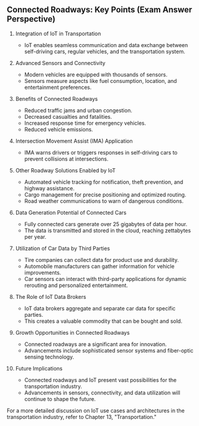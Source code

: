 ## Connected Roadways: Key Points (Exam Answer Perspective)

1. Integration of IoT in Transportation
   - IoT enables seamless communication and data exchange between self-driving cars, regular vehicles, and the transportation system.

2. Advanced Sensors and Connectivity
   - Modern vehicles are equipped with thousands of sensors.
   - Sensors measure aspects like fuel consumption, location, and entertainment preferences.

3. Benefits of Connected Roadways
   - Reduced traffic jams and urban congestion.
   - Decreased casualties and fatalities.
   - Increased response time for emergency vehicles.
   - Reduced vehicle emissions.

4. Intersection Movement Assist (IMA) Application
   - IMA warns drivers or triggers responses in self-driving cars to prevent collisions at intersections.

5. Other Roadway Solutions Enabled by IoT
   - Automated vehicle tracking for notification, theft prevention, and highway assistance.
   - Cargo management for precise positioning and optimized routing.
   - Road weather communications to warn of dangerous conditions.

6. Data Generation Potential of Connected Cars
   - Fully connected cars generate over 25 gigabytes of data per hour.
   - The data is transmitted and stored in the cloud, reaching zettabytes per year.

7. Utilization of Car Data by Third Parties
   - Tire companies can collect data for product use and durability.
   - Automobile manufacturers can gather information for vehicle improvements.
   - Car sensors can interact with third-party applications for dynamic rerouting and personalized entertainment.

8. The Role of IoT Data Brokers
   - IoT data brokers aggregate and separate car data for specific parties.
   - This creates a valuable commodity that can be bought and sold.

9. Growth Opportunities in Connected Roadways
   - Connected roadways are a significant area for innovation.
   - Advancements include sophisticated sensor systems and fiber-optic sensing technology.

10. Future Implications
    - Connected roadways and IoT present vast possibilities for the transportation industry.
    - Advancements in sensors, connectivity, and data utilization will continue to shape the future.

For a more detailed discussion on IoT use cases and architectures in the transportation industry, refer to Chapter 13, "Transportation."
